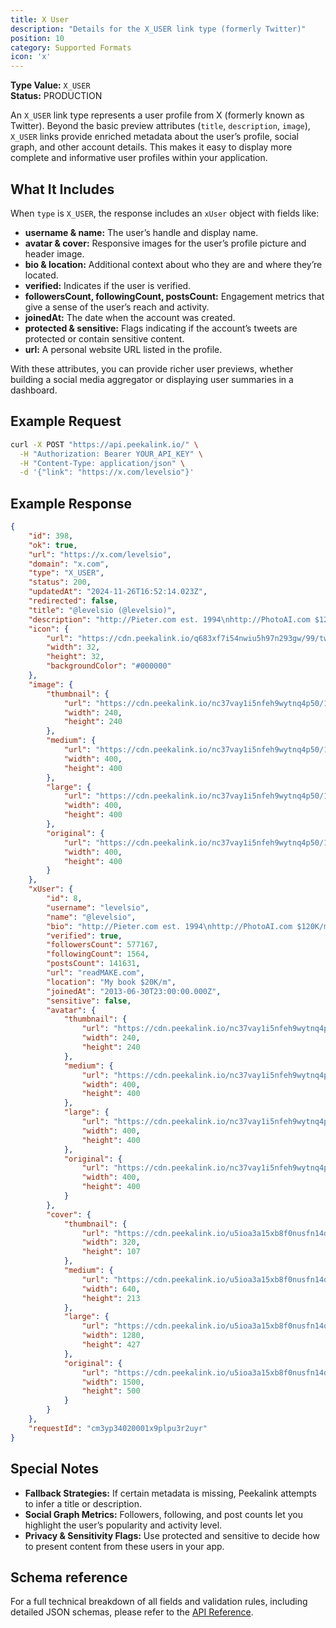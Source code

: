 ```yaml
---
title: X User
description: "Details for the X_USER link type (formerly Twitter)"
position: 10
category: Supported Formats
icon: 'x'
---
```


**Type Value:** `X_USER`  
**Status:** PRODUCTION

An `X_USER` link type represents a user profile from X (formerly known as Twitter). Beyond the basic preview attributes (`title`, `description`, `image`), `X_USER` links provide enriched metadata about the user’s profile, social graph, and other account details. This makes it easy to display more complete and informative user profiles within your application.

## What It Includes

When `type` is `X_USER`, the response includes an `xUser` object with fields like:

- **username & name:** The user’s handle and display name.
- **avatar & cover:** Responsive images for the user’s profile picture and header image.
- **bio & location:** Additional context about who they are and where they’re located.
- **verified:** Indicates if the user is verified.
- **followersCount, followingCount, postsCount:** Engagement metrics that give a sense of the user’s reach and activity.
- **joinedAt:** The date when the account was created.
- **protected & sensitive:** Flags indicating if the account’s tweets are protected or contain sensitive content.
- **url:** A personal website URL listed in the profile.

With these attributes, you can provide richer user previews, whether building a social media aggregator or displaying user summaries in a dashboard.

## Example Request

```bash
curl -X POST "https://api.peekalink.io/" \
  -H "Authorization: Bearer YOUR_API_KEY" \
  -H "Content-Type: application/json" \
  -d '{"link": "https://x.com/levelsio"}'
```

## Example Response

```json
{
    "id": 398,
    "ok": true,
    "url": "https://x.com/levelsio",
    "domain": "x.com",
    "type": "X_USER",
    "status": 200,
    "updatedAt": "2024-11-26T16:52:14.023Z",
    "redirected": false,
    "title": "@levelsio (@levelsio)",
    "description": "http://Pieter.com est. 1994\nhttp://PhotoAI.com $120K/m\nhttp://InteriorAI.com $38K/m\nhttp://RemoteOK.com $37K/m\nhttp://Nomads.com $35K/m\nhttp://levelsio.com $23K/m",
    "icon": {
        "url": "https://cdn.peekalink.io/q683xf7i54nwiu5h97n293gw/99/twitter.3.png",
        "width": 32,
        "height": 32,
        "backgroundColor": "#000000"
    },
    "image": {
        "thumbnail": {
            "url": "https://cdn.peekalink.io/nc37vay1i5nfeh9wytnq4p50/1139/YlXMBzhp_400x400_thumbnail.jpeg",
            "width": 240,
            "height": 240
        },
        "medium": {
            "url": "https://cdn.peekalink.io/nc37vay1i5nfeh9wytnq4p50/1139/YlXMBzhp_400x400_medium.jpeg",
            "width": 400,
            "height": 400
        },
        "large": {
            "url": "https://cdn.peekalink.io/nc37vay1i5nfeh9wytnq4p50/1139/YlXMBzhp_400x400_large.jpeg",
            "width": 400,
            "height": 400
        },
        "original": {
            "url": "https://cdn.peekalink.io/nc37vay1i5nfeh9wytnq4p50/1139/YlXMBzhp_400x400_original.jpeg",
            "width": 400,
            "height": 400
        }
    },
    "xUser": {
        "id": 8,
        "username": "levelsio",
        "name": "@levelsio",
        "bio": "http://Pieter.com est. 1994\nhttp://PhotoAI.com $120K/m\nhttp://InteriorAI.com $38K/m\nhttp://RemoteOK.com $37K/m\nhttp://Nomads.com $35K/m\nhttp://levelsio.com $23K/m",
        "verified": true,
        "followersCount": 577167,
        "followingCount": 1564,
        "postsCount": 141631,
        "url": "readMAKE.com",
        "location": "My book $20K/m",
        "joinedAt": "2013-06-30T23:00:00.000Z",
        "sensitive": false,
        "avatar": {
            "thumbnail": {
                "url": "https://cdn.peekalink.io/nc37vay1i5nfeh9wytnq4p50/1139/YlXMBzhp_400x400_thumbnail.jpeg",
                "width": 240,
                "height": 240
            },
            "medium": {
                "url": "https://cdn.peekalink.io/nc37vay1i5nfeh9wytnq4p50/1139/YlXMBzhp_400x400_medium.jpeg",
                "width": 400,
                "height": 400
            },
            "large": {
                "url": "https://cdn.peekalink.io/nc37vay1i5nfeh9wytnq4p50/1139/YlXMBzhp_400x400_large.jpeg",
                "width": 400,
                "height": 400
            },
            "original": {
                "url": "https://cdn.peekalink.io/nc37vay1i5nfeh9wytnq4p50/1139/YlXMBzhp_400x400_original.jpeg",
                "width": 400,
                "height": 400
            }
        },
        "cover": {
            "thumbnail": {
                "url": "https://cdn.peekalink.io/u5ioa3a15xb8f0nusfn14ddq/1140/1500x500_thumbnail.jpeg",
                "width": 320,
                "height": 107
            },
            "medium": {
                "url": "https://cdn.peekalink.io/u5ioa3a15xb8f0nusfn14ddq/1140/1500x500_medium.jpeg",
                "width": 640,
                "height": 213
            },
            "large": {
                "url": "https://cdn.peekalink.io/u5ioa3a15xb8f0nusfn14ddq/1140/1500x500_large.jpeg",
                "width": 1280,
                "height": 427
            },
            "original": {
                "url": "https://cdn.peekalink.io/u5ioa3a15xb8f0nusfn14ddq/1140/1500x500_original.jpeg",
                "width": 1500,
                "height": 500
            }
        }
    },
    "requestId": "cm3yp34020001x9plpu3r2uyr"
}
```

## Special Notes

- **Fallback Strategies:** If certain metadata is missing, Peekalink attempts to infer a title or description.
- **Social Graph Metrics:** Followers, following, and post counts let you highlight the user’s popularity and activity level.
- **Privacy & Sensitivity Flags:** Use protected and sensitive to decide how to present content from these users in your app.

## Schema reference

For a full technical breakdown of all fields and validation rules, including detailed JSON schemas, please refer to the [API Reference](/api-reference/).
